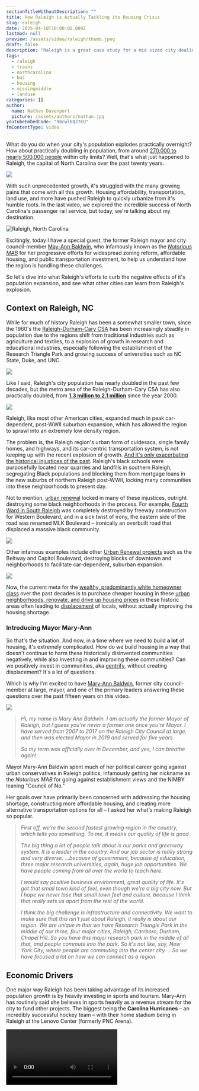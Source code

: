 ```yaml
---
sectionTitleWithoutDescription: ""
title: How Raleigh is Actually Tackling its Housing Crisis
slug: raleigh
date: 2025-04-10T10:00:00.000Z
lastmod: null
preview: /assets/video/raleigh/thumb.jpeg
draft: false
description: "Raleigh is a great case study for a mid sized city dealing with a housing crisis. We discuss with the exiting mayor housing, public transportation, and more."
tags:
  - raleigh
  - trains
  - northcarolina
  - bus
  - housing
  - missingmiddle
  - landuse
categories: []
author:
  name: Nathan Davenport
  picture: /assets/authors/nathan.jpg
youtubeEmbedCode: "98cwl6QJ7EU"
fmContentType: video
---
```


What do you do when your city's population explodes practically overnight? How about practically doubling in population, from around [270,000 to nearly 500,000 people](https://en.wikipedia.org/wiki/Raleigh,_North_Carolina#cite_note-DecennialCensus-110) within city limits? Well, that's what just happened to Raleigh, the capital of North Carolina over the past twenty years.

![](/assets/video/raleigh/0001.jpg)

With such unprecedented growth, it's struggled with the many growing pains that come with all this growth. Housing affordability, transportation, land use, and more have pushed Raleigh to quickly urbanize from it's humble roots. In the last video, we explored the incredible success of North Carolina's passenger rail service, but today, we're talking about my destination.

![](/assets/video/raleigh/0022.jpg "Raleigh, North Carolina")

Excitingly, today I have a special guest, the former Raleigh mayor and city council-member [May-Ann Baldwin](https://www.linkedin.com/in/mary-ann-baldwin-b0641725/), who infamously known as the _[Notorious MAB](https://raleighmag.com/2024/10/a-look-at-baldwins-tenure/)_ for her progressive efforts for widespread zoning reform, affordable housing, and public transportation investment, to help us understand how the region is handling these challenges.

So let's dive into what Raleigh's efforts to curb the negative effects of it's population expansion, and see what other cities can learn from Raleigh's explosion.

## Context on Raleigh, NC

While for much of history Raleigh has been a somewhat smaller town, since the 1960's the [Raleigh-Durham-Cary CSA](https://www2.census.gov/geo/maps/econ/ec2012/csa/EC2012_330M200US450M.pdf) has been increasingly steadily in population due to the regions shift from traditional industries such as agriculture and textiles, to a explosion of growth in research and educational industries, especially following the establishment of the Research Triangle Park and growing success of universities such as NC State, Duke, and UNC.

![](/assets/video/raleigh/0003.jpg)

Like I said, Raleigh's city population has nearly doubled in the past few decades, but the metro area of the Raleigh-Durham-Cary CSA has also practically doubled, from **[1.3 million to 2.1 million](https://censusreporter.org/profiles/33000US450-raleigh-durham-cary-nc-csa/)** since the year 2000.

![](/assets/video/raleigh/0006.jpg)

Raleigh, like most other American cities, expanded much in peak car-dependent, post-WWII suburban expansion, which has allowed the region to sprawl into an extremely low density region.

The problem is, the Raleigh region's urban form of culdesacs, single family homes, and highways, and its car-centric transportation system, is not keeping up with the recent explosion of growth. [And it's only exacerbating the historical injustices of the past](https://indyweek.com/news/wake/raleigh-elections-progressive-development-affordable-housing/). Raleigh's black schools were purposefully located near quarries and landfills in southern Raleigh, segregating Black populations and blocking them from mortgage loans in the new suburbs of northern Raleigh post-WWII, locking many communities into these neighborhoods to present day.

Not to mention, [urban renewal](https://www.digitalnc.org/primary-source-sets/urban-development-and-renewal/?#view) locked in many of these injustices, outright destroying some black neighborhoods in the process. For example, [Fourth Ward in South Raleigh](https://www.newsobserver.com/news/local/article291229525.html) was completely destroyed by freeway construction for Western Boulevard, and in a sick twist of irony, the eastern side of the road was renamed MLK Boulevard – ironically an overbuilt road that displaced a massive black community.

![](/assets/video/raleigh/0007.jpg)

Other infamous examples include other [Urban Renewal projects](https://www.digitalnc.org/primary-source-sets/urban-development-and-renewal/?#view) such as the Beltway and Capitol Boulevard, destroying blocks of downtown and neighborhoods to facilitate car-dependent, suburban expansion.

![](/assets/video/raleigh/0008.jpg)

Now, the current meta for the [wealthy, predominantly white homeowner class](https://www.nytimes.com/interactive/2019/04/27/upshot/diversity-housing-maps-raleigh-gentrification.html) over the past decades is to purchase cheaper housing in these [urban neighborhoods, renovate, and drive up housing prices](https://researchblog.duke.edu/2021/02/09/student-team-quantifies-housing-discrimination-in-durham/) in these historic areas often leading to [displacement](https://www.ncjustice.org/publications/the-risks-of-gentrification-in-north-carolina-a-cautionary-note-on-opportunity-zones-and-policies-that-accelerate-growth-without-community-benefit/) of locals, without actually improving the housing shortage.

### Introducing Mayor Mary-Ann

So that's the situation. And now, in a time where we need to build **a lot** of housing, it's extremely complicated. How do we build housing in a way that doesn't continue to harm these historically disinvented communities negatively, while also investing in and improving these communities? Can we positively invest in communities, aka [gentrify](https://www.ncjustice.org/publications/the-risks-of-gentrification-in-north-carolina-a-cautionary-note-on-opportunity-zones-and-policies-that-accelerate-growth-without-community-benefit/), without creating displacement? It's a lot of questions.

Which is why I'm excited to have [Mary-Ann Baldwin](https://www.linkedin.com/in/mary-ann-baldwin-b0641725), former city council-member at large, mayor, and one of the primary leaders answering these questions over the past fifteen years on this video.

![](/assets/video/raleigh/0005.jpg)

> _Hi, my name is Mary Ann Baldwin. I am actually the former Mayor of Raleigh, but I guess you're never a former one once you're Mayor. I have served from 2007 to 2017 on the Raleigh City Council at large, and then was elected Mayor in 2019 and served for five years._
>
> _So my term was officially over in December, and yes, I can breathe again!_

Mayor Mary-Ann Baldwin spent much of her political career going against urban conservatives in Raleigh politics, infamously getting her nickname as the _Notorious MAB_ for going against establishment views and the NIMBY leaning "Council of No."

Her goals over have primarily been concerned with addressing the housing shortage, constructing more affordable housing, and creating more alternative transportation options for all – I asked her what's making Raleigh so popular.

> _First off, we’re the second fastest growing region in the country, which tells you something. To me, it means our quality of life is good._
>
> _The big thing a lot of people talk about is our parks and greenway system. It is a leader in the country. And our job sector is really strong and very diverse. ...because of government, because of education, three major research universities, again, huge job opportunities. We have people coming from all over the world to teach here._
>
> _I would say positive business environment, great quality of life. It's got that small town kind of feel, even though we're a big city now. But I hope we never lose that small town feel and culture, because I think that really sets us apart from the rest of the world._
>
> _I think the big challenge is infrastructure and connectivity. We want to make sure that this isn't just about Raleigh, it really is about our region. We are unique in that we have Research Triangle Park in the middle of our three, four major cities, Raleigh, Carrboro, Durham, Chapel Hill. So you have this major research park in the middle of all that, and people commute into the park. So it's not like, say, New York City, where people are commuting into the center city. ...So we have focused a lot on how we can connect as a region._

## Economic Drivers

One major way Raleigh has been taking advantage of its increased population growth is by heavily investing in sports and tourism. Mary-Ann has routinely said she believes in sports heavily as a revenue stream for the city to fund other projects. The biggest being the **Carolina Hurricanes** – an incredibly successful hockey team – with their home stadium being in Raleigh at the Lenovo Center (formerly PNC Arena).

<Video src="qUbrRyW7abU" />

Mary-Ann helped secure [$300 million in public funds](https://www.axios.com/local/raleigh/2024/08/01/pnc-arena-raleigh-renderings-renovation) for an ambitious plan to transform this car-dependent, antiquated stadium into an [entertainment district](https://www.axios.com/local/raleigh/2024/09/24/lenovo-center-future-new-rezoning-downtown-renderings), quoted to be inspired by the Atlanta Battery, and therefore increase tax revenues for other city projects.

<Video src="bTlz7TM7Gx8" />

> _Well, when we went to Atlanta on the Raleigh Chamber Intercity visit, I think it really got people's attention when they said, "Yeah, we bring in $3 billion a year in economic development." And I've been talking about sports as an economic driver, but I think that's when people went, "Wow, it really hit home that this is a thing._
>
> _And when you look at PNC Arena, now the Lenovo Center, during that time, you know, past five years, they brought in, think about $3 billion as well. And that really makes a difference. And I don't think people are really paying attention._
>
> _I just sit there and go, "Hmm, if you can do that over five years, imagine what we can do in a year." If we have this... like, if we realize the vision, when we first brought forward the whole interlocal agreement, the site was chosen at Unstate Land, it was... Everybody said, "Oh, development will happen around it." No. And in part because the land is owned by the state. So it's impossible. And we didn't have anybody who was that interested._
>
> _And then along comes Tom Dundin, the owner of the Hurricanes. He obviously has seen the potential. You know, we've sold out. I think it's like 80, 70-some odd games in a row. I mean, we've got a record going, and he sees the support of the community._
>
> _And he's willing to make those investments. I often... I call this the largest economic development project in the history of our city. Because between the $300 million that we're going to put into improving and expanding the Lenovo Center, you know, Tom is willing to invest... It's probably going to be a billion dollars when all of a sudden done to create this entertainment district._
>
> _And the whole idea is to have sports betting there, have retail, and office space. There will be apartments, but also they've agreed to a certain percentage of affordable housing. When you go out to the arena now, there's nothing to do. That's why everybody tailgates. You know, a great NC State tradition that was carried over with the Hurricanes._

Alongside the Hurricanes, women's soccer is also huge in the region via the Carolina Courage. Women's soccer is one of the fastest growing sports in the world, and with the construction and expansion of their home stadium WakeMed Soccer Park in Cary, a suburb of Raleigh, this has only brought additional attention to Raleigh and the Triangle.

<Video src="Oin_13izm90" />

> _But I also want to say, like, my big passion too is Carolina Courage. Women's soccer is like the fastest-growing sport in the world. I love going to the Courage games and cheering them on. I think it's inspirational and aspirational. I see young girls there. I know they play soccer and they're cheering it on and they're going crazy. But for them, seeing is believing. And often I think, "Oh, God, they're sitting there watching this, and they're thinking, "Maybe that could be me one day."_
>
> _And I just feel very strongly, we have a great women's soccer team. We're the best in the world. We should embrace that and we should look for ways we can find a home for them that brings women's soccer into a bigger picture here._

There's criticism to be had here too – focusing on sports and tourism doesn't always guarantee positive effects on the community at large. The Battery in Atlanta, quoted as inspiration for this project, still costing Cobb County taxpayers [$15 million a year](https://www.axios.com/local/atlanta/2022/03/10/cobb-taxpayers-braves-stadium) according to KSU economist [J.C. Bradbury](https://www.kennesaw.edu/coles/centers/markets-economic-opportunity/docs/bradbury-cobb-report-march-2022.pdf). But it will likely be better land-use than what's there now, which is a stadium surrounded by parking lots, and will increase the tax base for other projects in the city.

## Transportation + Land Use

### Passenger Rail

#### Amtrak Piedmont

In my last video with Donald Arant, we talked a lot about the Piedmont corridor specifically and how impactful that's been for greater North Carolina. To keep it brief: the Amtrak Piedmont is a service operating between Charlotte and Raleigh North Carolina, with travel times of around three hours end to end. This service has crushed ridership record year after year over the past decade, and has been an incredible bipartisan success for the state.

![](/assets/video/raleigh/0010.jpg)

With Raleigh being one end of the line, they clearly got a lot to do with it. Look at the corridor, it's the banking capital and largest city by population in North Carolina on one end of the line, and the largest research and university center, and second largest city by population in North Carolina on the other end. Now with trains running every two hours all day, and travel time being only three hours, its a slam dunk no brainer.

> _The other thing the state has done, they've done a great job of working with Amtrak to expand our service as well. So they are coming online with another line, so to increase frequency and whatnot._
>
> _They set records last year, Amtrak did. And it was interesting too, when we had the U.S. Open here in Pinehurst, Amtrak said, okay, we're going to run a train out there. It sold out in a day. And I think they may have added more service._
>
> _But that tells you the demand. People want to ride a train. And it can't just be the Northeast Corridor or California. Like I said, we're the second fastest growing region in the country. If they're not looking at us for improving rail service, come on, who are you looking at? But also, we have to do our part because that's where the BRT comes in and building up the density to help something like that be successful._
>
> _But also other things I'm excited about is we were awarded grants. The state was to connect, to study connecting other areas. So for instance, Raleigh and Wilmington. I mean, when people saw that, they went nuts. Like, I could go to Wilmington for the weekend and blah, blah, blah. And yeah, and, you know, get to the beach, get there conveniently._

#### Raleigh Union and Bus Terminal Expansion

Raleigh actually has a fairly brand new Amtrak station right in Downtown. It was constructed in 2008, and is currently being expanded to a larger mobility hub for local and regional busses, and has been a huge part of Downtown Raleigh's revitalization effort and popularity.

> _Well, we had a really exciting year in Raleigh when, well, I would say the past two years, we had Secretary Pete come here twice and Doug Amoff, the second gentleman. First off, to celebrate Amtrak's anniversary, but also at Raleigh Union Station and to see the Bus Terminal project._
>
> _Because I do have to say, Raleigh Union Station came together because Democrats and Republicans worked together to fund that. Senator Kay Hagan, the late great Senator Kay Hagan, she worked very hard on that. As did Tony Tata, who was our Secretary of Transportation at the time. Again, Democrats and Republicans working together for the same cause._
>
> _That happened because of them and the work that we did. I was very actively involved in that. And when I see that and then I see Russ Bus, that was Congressman David Price, who helped us secure that funding for GoTriangle._
>
> _What that's going to do, that's the point of, the point of connectivity for all of our BRT lines. Again, next door to a train station. So you make the trains more accessible, make it all easier to get around. It's in the heart of downtown. There's development happening around it, which is what we envisioned as well. So you have that and that mobility center will be priceless._

![](/assets/video/raleigh/0013.jpg "RUSBUS, the new bus facility.")

#### S-Line Funding

Northward of Raleigh, Amtrak service is also improving thanks to the S-Line project from the $1.1 billion Bipartisan Infrastructure Law last year.

<Video src="GxnJ67MAD58" />

This initial 17-mile segment is part of a larger vision to reconnect Raleigh and Richmond with faster, more efficient rail service. Once completed, the S-Line will shave 90 minutes off travel times between the two cities, making train trips to Washington, D.C. even quicker.

> _But then you, we had Secretary Pete come back. And that was so exciting because that was the announcement for the S line. The state is receiving $1.1 billion to make improvements along the tracks._
>
> _The whole idea is to shorten the route or the time it takes to get on the train from here to Richmond to DC. And the first leg is this $1.1 billion, which will connect Raleigh and Wake Forest. First peg in the line. And it is, first off, the connectivity that can happen between all our communities along the S-Line and Wake County is incredible. But the connectivity it can bring to the region all the way to DC is also incredible._
>
> _So I have to give a lot of credit to Julie White and Jason and others who work for the NCDOT rail division. They have been unbelievable when it comes to developing relationships, communications, collaboration, getting things done. And this is really a result of their hard work._

### Bus Rapid Transit + Density Corridors

Secondly though, and much more importantly, is Raleigh's Bus Rapid Transit plan. This plan is expansive, and combined with rezoning and redevelopment, should be massively impactful for effective planning.

#### Overview

Raleigh currently has a strictly local bus transit system, GoRaleigh, that mostly is focused on moving people into Downtown and out of Downtown. There's also GoTriangle, a regional bus service that connects the corners of the Triangle, Raleigh, Durham, and Chapel Hill.

It's a pretty expansive local bus system, but Raleigh is severely lacking in rapid transportation options. Some routes could really use dedicated lanes to speed up transit. So in 2016, Wake County voters approved the [Wake County Transit Plan](https://www.goforwardnc.org/wake-county/), a plan for focused investment in public transit, calling for approximately 20 miles of transit lanes along four Bus Rapid Transit corridors that radiate cardinally from Downtown, North South East and West.

![](/assets/video/raleigh/0014.jpg)

**What is Bus Rapid Transit?** Also known as BRT, this transit aims to offer a rail-like experience for a fraction of the cost With dedicated, _center running_ lanes, traffic priority, level boarding platforms, dedicated _bendy_ busses and off-platform fare collection, the service should be much quicker than existing bus service, and move way more people than current lines. Plus, in the future once density and demand improve, BRT can be converted to rail in some scenarios.

And as previously mentioned, these lines will center at the brand new Bus Terminal being constructed adjacent to Raleigh Union Station. This just makes a lot of sense – centralize regional rail travel right next to the entire Raleigh rapid transit system for easy last mile connections. Plus, regional BRT via GoTriangle to Durham, Chapel Hill, and more will centralize here as well, really compounding the benefits.

Mary-Ann is heavily credited for helping secure [$39 million in funding](https://indyweek.com/news/wake/construction-is-starting-on-the-bus-rapid-transit-line-along-new-bern-avenue-but-some-raleigh-residents-worry-it-will-do-more-harm-than-good/) for the the first BRT line on New Bern Avenue, heading east out of Raleigh. The area following New Bern is a historically black community, with important history and many long-time residents. The hope is improved transit will bring better transportation, safer streets, and more amenities to this underserved community.

> _We just got funding from the federal government for a mobility hub in the Triangle that will provide connectivity. And I think that that's really important. The state is doing a study on how we can connect regionally with bus rapid transit. BRT is something Raleigh has focused on, Chapel Hill is focusing on, and now Durham is focusing on. That's a way to build density and also improve, like, potential customers for rail transportation._
>
> _So we have our first line coming up on New Bern Avenue. And I think that's our most heavily used bus line. If all of a sudden people have a bus coming every 10 minutes, that improves reliability. I think it will improve congestion on the bus and also get people to their destinations quicker. So I think that that is the focus of what we're going to do._

#### Density on transit corridors

However, Bus Rapid Transit also goes twofold with land use. BRT is, no pun intended, a potentially massive vehicle for dense urban development. They're accomplishing this by rezoning lane on the transit corridors for mixed use and affordable housing development, hopefully packing on much more housing, retail, and destinations along the routes.

Transit works best when the land use surrounding the rapid transit is high - it increases the effectiveness of the service and compounds its benefits. For example, in 2023, GoTriangle, the regional transit authority between Raleigh, Durham, and Chapel Hill, have looked to bring rail transit between the Triangle's cities. However, the [FTA rejected funding for the project](https://www.newsobserver.com/news/local/article278520104.html), citing that the region does not yet have the density for this project. Previously, in 2019, [light rail was also rejected between Durham and Chapel Hill](https://www.reddit.com/r/raleigh/comments/163kr0w/triangle_commuter_rail_shelved_for_foreseeable/).

While unfortunate, the next step for these cities is obviously Bus Rapid Transit. BRT is more affordable per mile, and dedicated lanes can bring similar benefits at a fraction of the cost, and prove that the demand is there for transit. The hope is, by densifying with BRT within the cities, they can come back to rail in the future, with estimates saying within 10-20 years this could be possible. And Raleigh, the largest city of all of these, has the best chance at packing on housing along transit corridors. GoTriangle is also looking at BRT regionally as a next step.

> _But it also helps address growth because it addresses, for me, three things. Building more density along transit corridors increases housing. And then if you have BRT, it improves your transportation options. But that also addresses climate change. And I kind of feel very strongly if we can address all three in an area of high growth, that is the way to go._
>
> _So that's what I have focused on during my tenure as mayor is the infrastructure needs, how we can get there. And, you know, it's not easy because especially rail, like we looked at light rail as an option, cost a lot of money. And you have to have density along transit corridors for the FTA to approve funding for you._
>
> _So we're addressing that by, okay, here we go, building more density and then connecting to like Raleigh Union Station where people can catch the train. And what I would also love to see is a couple more trains from Amtrak to make it easier for us to get to places regionally._

#### Problems

Progress on Raleigh's BRT has been slow though, due to delays from COVID and contractor interest. In October 2023, funding was approved for the first line to begin construction, the New Bern Avenue line, which heads eastward out of Downtown Raleigh.

However, according to the [INDY](https://indyweek.com/news/wake/will-2025-be-the-year-construction-on-raleighs-first-bus-rapid-transit-line-finally-gets-off-the-ground/), nothing happened for _seven months_ as no contractor had come forward to start construction on the 10 stations and 3.3 miles of dedicated bus lanes along the 5.4-mile corridor. Fast forward to today, after a first attempt to split the project into two parts, now the project is split into _four segments!_

![](/assets/video/raleigh/0026.jpg)

Honestly, that's wild, and the timeline looks crazy. And as of March, I couldn't find any definitive news that contractors have been selected for the first quarter of the project. Additionally, according to the [News & Observer](https://www.newsobserver.com/news/local/counties/wake-county/article302346354.html), leaders in the region, as most leaders are across the country, about the [$35 million in federal funding](https://www.transit.dot.gov/about/news/us-department-transportation-announces-35-million-grant-bus-rapid-transit-project) coming through for New Bern from the Bipartisan Infrastructure Law. Allegedly, since the new federal administration is "Owning the Libs" by putting holds on Bipartisan Infrastructure Funding, they sent a letter to state legislature's to make sure the funding still comes through – not marking a promising timeline for transit in Wake County.

I don't want to doom too much here on the channel, but even with the countless delays on transit expansion in Raleigh, I'm hopeful construction will continue at some point soon.

## Smart Growth: Housing, Missing Middle, & Equity

Moving on, smart growth is another way Raleigh is doubling down on its population explosion. The real question is: how do we address the precedents of the past, while also building enough density to address the massive influx of people? Well, the bare minimum we can do is make it affordable for people, regardless of income, to continue living in the city as neighborhoods get more popular and desirable due to investment.

For example, parts of Raleigh's black community are concerned over the previously shown BRT plan. Many are concerned that BRT will rapidly raise property values and displace residents in its vulnerable communities along New Bern Avenue east of Raleigh, per the [INDY](https://indyweek.com/news/wake/white-raleigh-loves-wake-s-transit-plan-black-raleigh-sold/), while proponents say that this is a problem to be managed by land-use and the city, not by transportation.

When we have economic investment that often means **[gentrification](https://www.ncjustice.org/publications/the-risks-of-gentrification-in-north-carolina-a-cautionary-note-on-opportunity-zones-and-policies-that-accelerate-growth-without-community-benefit/)** as well. Which isn't inherently always bad, investment brings _better amenities_, _safer streets_, _increased affordable housing stock_, and more per the study done on New Bern Ave – but what is, is **displacement**. Displacement is preventable – we want people of all income levels and backgrounds to afford to live in the neighborhoods they work and play in and benefit from the improvements.

Communities want improvements and investment in their communities, but they don't want their housing prices [jacking up like crazy](https://www.zillow.com/home-values/54047/raleigh-nc/) due to artificial restrictions on housing density and price inflation. That's where Missing Middle Infill and Affordable Housing comes into play, two things Raleigh has been thinking a lot about over the past decade as their population explodes.

### The Missing Middle

The [Missing Middle](https://raleighnc.gov/planning/services/what-missing-middle) is a problem a lot of cities are struggling with. Much of Raleigh consists of single family zoned neighborhoods, which lock in zoning to single family, separated dwellings, and usually no retail. And historic neighborhoods built before single family zoning are high in demand, and locked out of construction due to historic preservation rules. Building higher density requires zoning changes, which often face strict opposition from neighbors for bad faith reasons, often referred to as NIMBY's, or "Not In My Backyard."

![](/assets/video/raleigh/0024.jpg)

> I campaigned on the whole issue of missing middle housing. It makes me crazy to think that, oh, we can only have single-family homes. When the fact of the matter is, most people's entrée into home ownership these days is a town home. And I don't know why people get so upset if there's -- like, somebody will build a McMansion next to them and that's okay.
>
> But they build town homes and it's like, oh, you have four connected walls and four town homes. That's not okay. No. That McMansion is affordable for one person. These four town homes probably affordable to a lot more people.

So what does the missing middle mean in Raleigh? It means everything missing between single family homes, and high density apartment buildings of course! This can be townhomes, duplexes, triplexes, cottage courts, and more, all now broadly legal thanks to [efforts by the city of Raleigh](https://raleighnc.gov/planning/services/faq-raleighs-missing-middle).

Raleigh did this by passing [TC-5-20](https://cityofraleigh0drupal.blob.core.usgovcloudapi.net/drupal-prod/COR22/TC-05-20-ORD.pdf) in Summer 2021 through City Council. This ordinance amended permitted more types of housing in residential neighborhoods, particularly duplexes and townhouses.

![](/assets/video/raleigh/0016.jpg)

Then quickly came [TC-20-21](https://cityofraleigh0drupal.blob.core.usgovcloudapi.net/drupal-prod/COR22/TC-20-21-ORD.pdf) in Summer 2022, which the next step in a more flexible zoning code designed to allow for smaller homes on smaller lots and denser development near high-frequency transit.

![](/assets/video/raleigh/0018.jpg)

> _When I first was elected mayor, you could only build a town home in 20% of the city. That's absurd. And if you had a duplex and you knocked it down, you couldn't rebuild a duplex. So that means you had to rebuild a big McMansion._
>
> _The same was true of quads and triplexes. So now you can build these. When I first was elected mayor, the former council pretty much banned accessory dwelling units. That is one of the most affordable ways to build affordable housing._
>
> _Also, we couldn't build cottage courts. Cottage courts to me are more environmentally friendly because you have shared space and you don't have the same level of impervious surface. But also it's a better use of land and you can put more units on that land. So the missing middle piece for me is key._
>
> _And you know, here's the other thing too. When I think about this and people opposing like ADUs or duplexes or townhomes, whatnot, if you go to what I would call some of our most historic and desirable neighborhoods, this is the type of housing that is there. There are **duplexes**. There are **quads**. There are **triplexes**. There are **townhomes**. And it's like these existed for years and now all of a sudden it's not desirable. No, that's how neighborhoods used to be built. And I think having an open mind, but also being more welcoming to people is actually a good thing. It creates community and we need more of that._

Additionally, Raleigh in 2022 eased historic parking minimum requirements that brought parking requirements into the 21st century, [which flipped existing parking minimums to parking maximums, established bicycle parking requirements, and imposed environmental mitigations for any new developments which include excess parking.](https://parkingreform.org/2022/03/18/raleigh-joins-ranks-of-cities-with-no-costly-parking-mandates/) And even better news as of this month, looks like the entire [State of North Carolina may be passing similar legislation state-wide](https://www.axios.com/local/charlotte/2025/03/21/parking-lot-reform-north-carolina-water-pollution)!

But what did Raleigh see after doing these changes? Well, _explosions_ in housing supply. Thousands more buildings were permitted over 2021 and 2022, outpacing all permits over the previous decades. Now that's an impressive chart!

![](/assets/video/raleigh/0019.jpg)

You may say, "Those new apartments are gonna be freaking expensive. It's _luxury apartments_ everywhere making the city unaffordable. How is this addressing rent?" And yes, you're right. But one aspect of bringing rent down is the concept of **[filtering](https://www.nmhc.org/globalassets/research--insight/research-reports/filtering-data/nmhc-research-foundation-filtering-2020-final.pdf)** – [the idea that these brand new multifamily buildings, will be the normal affordable apartments in five years](https://cityobservatory.org/what-filtering-can-and-cant-do/). That's why we have to constantly build housing – the rents will come down. And the reason rents are skyrocketing now, is because we weren't building enough housing to keep supply up in the past years.

> _Then you also have the whole idea of just when people move from one place into another, they move up, their space becomes available. It's called filtering. But that opens up more affordable housing to people too, things that you can't afford._

### Affordable Housing

The silver bullet isn't just the standard YIMBY narrative though: build, baby, build and rent will be low, low, low! While these zoning ordinances are meant to promote gentle infill in existing neighborhoods following market demand and help ease demand, they don't entirely ensure housing is affordable, especially for more vulnerable populations.

So, the city must alleviate this through both _dedicated housing projects_ and _financial incentives_ for affordable units at various income levels in market rate housing. As the state of North Carolina [does not allow inclusionary zoning enforcement of affordable units constructed in market rentals](https://triangleblogblog.com/2022/08/29/chapel-hills-inclusionary-zoning-policies-dont-work/) (exception here being for purchased property, [a legal grey area that Chapel Hill exists in](https://indyweek.com/news/eight-years-ago-chapel-hill-enacted-progressive-affordable-housing-policy-triangle.-failed./)), the city must **incentivize developers financially to include affordable units instead**. This is important to keep units affordable in case of rapidly increasing market rents or housing prices, as lower income families cannot survive dramatic price changes.

![](/assets/video/raleigh/0020.jpg)

A major achievement of Mary-Ann's mayoral tenure was the [$80 million affordable housing bond in 2020](https://www.wunc.org/news/2020-11-04/raleigh-voters-approve-80m-affordable-housing-bond-largest-in-citys-history), a resolution that funded more affordable housing than Raleigh in decades: [funding private-public partnerships, tax credit projects, land banking along transit corridors, and homeowner financial assistance](https://indyweek.com/news/elections-news/endorsements-2020-housing-bond/), alongside her earlier work on city council.

> _So when I was on the council, one of the things I did was I advocated for a one-cent property tax dedicated to affordable housing. And at that time, I was the only person to speak up publicly in a council meeting and say, we have to do this and I support this. And once all the emails started flooding us, our inbox, the same, please, this is necessary. But I'm really proud of my advocacy and leadership on that because now that brings in $11 million a year. So that's steady income that we can use for affordable housing._

One affordable housing example garnering a lot of talk is the **[DMV project in eastern Raleigh](https://indyweek.com/news/wake/what-will-southeast-raleighs-former-dmv-site-become/)**, alongside the New Bern Ave BRT project and within vulnerable communities suffering from the effects of displacement. The city recently acquired it for $20 million, and is performing community engagement to see how to best use the property, with hopes of "balancing community needs with practical development." Some ideas include grocery, affordable housing, and more.

Another example is **[Moore Square](https://indyweek.com/news/wake/raleigh-council-accepts-funding-for-bus-rapid-transit-approves-redevelopment-south-of-moore-square/)** – a redevelopment project to bring housing and hotel units to Downtown and approved in late 2023. More than 500 housing units are planned, with 160 to 190 reserved for affordable housing. The units will be available to people making a mix of incomes, with 30 for 80% AMI, 70 units for 60% AMI, 30 for 50% AMI, and 24 for 30% AMI.

**What does AMI mean?** AMI is the "Area Media income," and is basically the median income level for a particular region, calculated annually by the federal government. It's the standard for modern affordable housing distribution.

Back to Moore square – it's a fairly impressive spread of income levels, but it's not a perfect project, advocates say that it's problematic for splitting market rate and affordable housing in to separate buildings, and not including housing on the whole property in a favor for a hotel.

These are just some recent examples, but the city has surpassed its goals in building affordable housing.

> _When I was on council, we had a new director of housing and neighborhoods come in, Larry Jarvis, and he's the one who got this started. He set a goal for us to build 5,700 affordable units by 2026. We have already, we will surpass the goal. So that's great news._

To clarify, currently as of March 2025, **[3,848 affordable units are built or preserved](https://raleighnc.gov/housing/news/city-launches-new-affordable-housing-dashboard)**, with the remaining units already in the pipeline by the goal of 2026. Detailed progress can be seen at the just launched the [Affordable Housing Dashboard](https://raleighnc.gov/housing/services/affordable-housing-goals#paragraph--376514), displaying all units at different income levels.

![](/assets/video/raleigh/0021.jpg "Current status as of April 2025")

Another noble effort by the city were its efforts for the unhoused populations in Raleigh, such as the Bringing Neighbors Home initiative:

> _Then we have a new director of housing and neighborhoods, Emma Sutton, who has really taken things to the next level. One of my favorites is Bringing Neighbors Home, which is our new pilot program. We put $5 million into that to try to get people who are currently unhoused into stable housing. And we do that through monthly grants._
>
> _So this whole program just kicked off, but the goal is to house 45 families. And this is a proven model across the country. And people often say, “Oh, you're giving them direct grants?” Yes, because what we have found is people are responsible. People do pay their bills. 60% of our unsheltered community works. So it's like, “Hey, we want to help them.”_
>
> _When I think about the trauma people must go through when they're unhoused, living in cars or living in an encampment, or even, you know, they're couch-surfing. [...] I've talked to a number of people who live in hotels. They're paying a ton of money to live in a hotel. They could easily afford a house with that money or an apartment. But the fact is they don't have the money for the security deposit first and last month's rent._

## Mayor Mary-Ann's Legacy

Okay honestly it was really cool having the _mayor of a major city_ talk here on a video right? Especially a mayor with such _urbanist_ views, it's something we need more of in other cities. [Her record isn't perfect](https://indyweek.com/news/wake/raleigh-mayor-mary-ann-baldwin-isnt-running-for-reelection-how-will-her-legacy-hold-up/), but regardless of criticism, I asked her what she thought of her work over the past nearly two decades:

> _Quite frankly, you know, there's a local, a small group of people who are very loud and angry. Some of whom were former city council members who lost their seats. They lost their power and their friends. And those were the ones who were the most vocal._
>
> _When you're a city of almost 500,000 people and you do surveys and you see that the majority of people are happy, you know you're doing something right. So I just have always conducted myself in a way that I'm going to do what I said I was going to do._
>
> _The other thing is too, people don't like it. But also people don't like strong women. And I swear that if I was a man, people would say, "Oh, she's a great leader. Whoa, sticks her guns in, you know, bubba." But being a woman makes things different. And, you know, when I talk to other women mayors, there's actually a research study being done on this that I participated in. But we do get treated differently from our male counterparts._
>
> _And that's like what people say verbally, what the kinds of emails we get. You know, they don't often send emails to men calling them fat and ugly. And, you know, that's kind of common. So it's, I just look at it and say, "I've been true to myself the entire time I was on council." And the entire time I was mayor. I followed through on what I campaigned on and said I was going to do. It's that simple._

Barring all this, she clearly has had a **lasting impact** on addressing Raleigh's housing crisis, expansions in public transportation, success in city-wide economic redevelopment projects, and in general her long standing efforts for housing advocacy and public transportation advocacy, two things we love here on this channel!

She just left office and much of politics in general in November last year, around when I filmed this interview, so I asked her what she's doing next!

> _So interesting, what's next? Well, I've gone from two and a half jobs to one and a half jobs. So I am, you know, carrying my passion as the executive director of the Cooper Charitable Foundation. We are providing housing stability grants to help get people into housing._
>
> _I also served on the GoTriangle board, which is our regional transit authority. I'm vice chair, and it looks like from all reports that I will end up being the new incoming chair._
>
> _But again, going back to my passion, I'm sitting here now going, okay, my two jobs, housing, and transit. And so I guess that tells you everything you need to know about what matters to me. I didn't think about that until now. Those are the two things I'm doing. Okay. That is kind of funny. I didn't think about that until just now that, oh my goodness._
>
> _Yeah, the two things I've worked on for like 15 years is what I'm still working on. Housing, I'm working on it. So it is what it is. Oh, Lord. All right._

## Concluding

Man, that was a long video! Thanks for sticking around! Huge thank you to Mary-Ann for interviewing for this video and making this possible, I think this one was super interesting. Raleigh is just a small microcosm of many mid-sized American cities seeing a population boom, and I think there's much to learn from a city like Raleigh. Hopefully you took something from this video, and weren't blinded by recently buzzed head! 😆

#### Patreon Ad

If you hadn't seen yet, I've started a [Patreon](patreon.com/nathandaven) and [YouTube Memberships](https://www.youtube.com/channel/UC8skrAQPTrhQoF5KGwc_APQ/join), and if you become a member, you can see the full unedited interview with Mary-Ann, alongside all the other interviews I've done in the past!

![](/assets/video/raleigh/0023.jpg)

This is the best way to support the channel and my goal of monthly videos. Or just consider subscribing, which is also just as awesome. 🙂

Thanks for reading! See y'all next time.
